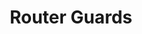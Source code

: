 ---
id: "q_angular_hard_010"
questionType: "MULTIPLE_CHOICE"
title: "Router Guards"
description: "Which guard checks if a route can be activated?"
difficulty: "HARD"
category: "Angular"
options:
  - "CanDeactivate"
  - "CanActivate"
  - "Resolve"
  - "CanLoad"
correctAnswer: 1
---
